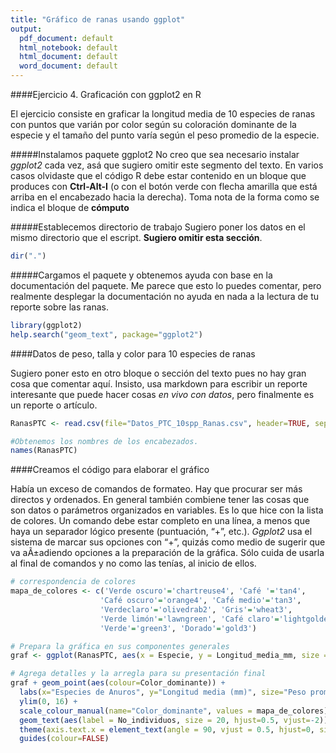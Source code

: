 ---
title: "Gráfico de ranas usando ggplot"
output:
  pdf_document: default
  html_notebook: default
  html_document: default
  word_document: default
---

####Ejercicio 4. Graficación con ggplot2 en R

El ejercicio consiste en graficar la longitud media de 10 especies de ranas con puntos que varián por color según su coloración dominante de la especie y el tamaño del punto varía según el peso promedio de la especie.

#####Instalamos paquete ggplot2
No creo que sea necesario instalar *ggplot2* cada vez, asá que sugiero omitir este segmento del texto. En varios casos olvidaste que el código R debe estar contenido en un bloque que produces con **Ctrl-Alt-I** (o con el botón verde con flecha amarilla que está arriba en el encabezado hacia la derecha). Toma nota de la forma como se indica el bloque de **cómputo**

#####Establecemos directorio de trabajo
Sugiero poner los datos en el mismo directorio que el escript. **Sugiero omitir esta sección**.

```{r}
dir(".")
```

#####Cargamos el paquete y obtenemos ayuda con base en la documentación del paquete. 
Me parece que esto lo puedes comentar, pero realmente desplegar la documentación no ayuda en nada a la lectura de tu reporte sobre las ranas. 

```{r}
library(ggplot2)
help.search("geom_text", package="ggplot2")
```


####Datos de peso, talla y color para 10 especies de ranas

Sugiero poner esto en otro bloque o sección del texto pues no hay gran cosa que comentar aquí.  Insisto, usa markdown para escribir un reporte interesante que puede hacer cosas *en vivo con datos*, pero finalmente es un reporte o artículo. 

```{r}
RanasPTC <- read.csv(file="Datos_PTC_10spp_Ranas.csv", header=TRUE, sep=",");

#Obtenemos los nombres de los encabezados. 
names(RanasPTC)
```

####Creamos el código para elaborar el gráfico

Había un exceso de comandos de formateo. Hay que procurar ser más directos y ordenados. En general también combiene tener las cosas que son datos o parámetros organizados en variables. Es lo que hice con la lista de colores. Un comando debe estar completo en una línea, a menos que haya un separador lógico presente (puntuación, "+", etc.). *Ggplot2* usa el sistema de marcar sus opciones con "+", quizás como medio de sugerir que va aÃ±adiendo opciones a la preparación de la gráfica. Sólo cuida de usarla al final de comandos y no como las tenías, al inicio de ellos.


```{r}
# correspondencia de colores
mapa_de_colores <- c('Verde oscuro'='chartreuse4', 'Café '='tan4', 
                    'Café oscuro'='orange4', 'Café medio'='tan3', 
                    'Verdeclaro'='olivedrab2', 'Gris'='wheat3', 
                    'Verde limón'='lawngreen', 'Café claro'='lightgoldenrod4',
                    'Verde'='green3', 'Dorado'='gold3')

# Prepara la gráfica en sus componentes generales
graf <- ggplot(RanasPTC, aes(x = Especie, y = Longitud_media_mm, size = Peso_promedio_gr)) 

# Agrega detalles y la arregla para su presentación final
graf + geom_point(aes(colour=Color_dominante)) +
  labs(x="Especies de Anuros", y="Longitud media (mm)", size="Peso promedio(gr)") +
  ylim(0, 16) +
  scale_colour_manual(name="Color_dominante", values = mapa_de_colores) + 
  geom_text(aes(label = No_individuos, size = 20, hjust=0.5, vjust=-2)) +
  theme(axis.text.x = element_text(angle = 90, vjust = 0.5, hjust=0, size = 9)) +
  guides(colour=FALSE)
```

